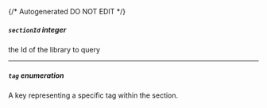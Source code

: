 {/* Autogenerated DO NOT EDIT  */}

##### `sectionId` _integer_
the Id of the library to query

---
##### `tag` _enumeration_
A key representing a specific tag within the section.

<Collapsible openLabel={Labels.showProperties} closeLabel={Labels.hideProperties}>
  <Tag />
</Collapsible>

